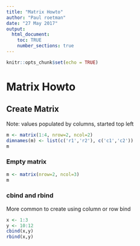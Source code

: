 ```yaml
---
title: "Matrix Howto"
author: "Paul roetman"
date: "27 May 2017"
output: 
  html_document:
    toc: TRUE
    number_sections: true
---
```


```r
knitr::opts_chunk$set(echo = TRUE)
```

# Matrix Howto


## Create Matrix

Note: values populated by columns, started top left

```r
m <- matrix(1:4, nrow=2, ncol=2)
dimnames(m) <- list(c('r1','r2'), c('c1','c2'))
m
```

### Empty matrix
```r
m <- matrix(nrow=2, ncol=3)
m
```

### cbind and rbind
More common to create using column or row bind
```r
x <- 1:3
y <- 10:12
cbind(x,y)
rbind(x,y)
```
